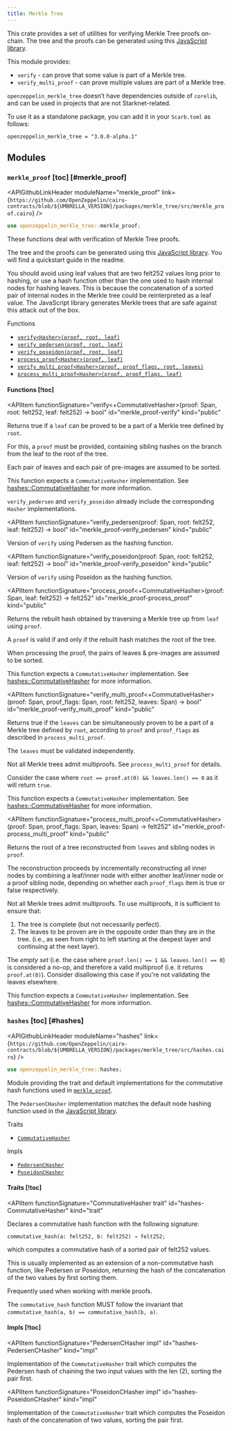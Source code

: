 ```yaml
---
title: Merkle Tree
---
```



This crate provides a set of utilities for verifying Merkle Tree proofs on-chain. The tree and the proofs can be generated using this [JavaScript library](https://github.com/ericnordelo/strk-merkle-tree).

This module provides:

- `verify` - can prove that some value is part of a Merkle tree.
- `verify_multi_proof` - can prove multiple values are part of a Merkle tree.

`openzeppelin_merkle_tree` doesn’t have dependencies outside of `corelib`, and can be used in projects that are not Starknet-related.

To use it as a standalone package, you can add it in your `Scarb.toml` as follows:

`openzeppelin_merkle_tree = "3.0.0-alpha.1"`

## [](#modules)Modules

### [](#merkle_proof)`merkle_proof` [toc] [#merkle_proof]

<APIGithubLinkHeader moduleName="merkle_proof" link={`https://github.com/OpenZeppelin/cairo-contracts/blob/${UMBRELLA_VERSION}/packages/merkle_tree/src/merkle_proof.cairo`} />

```rust
use openzeppelin_merkle_tree::merkle_proof;
```

These functions deal with verification of Merkle Tree proofs.

The tree and the proofs can be generated using this [JavaScript library](https://github.com/ericnordelo/strk-merkle-tree). You will find a quickstart guide in the readme.

You should avoid using leaf values that are two felt252 values long prior to hashing, or use a hash function other than the one used to hash internal nodes for hashing leaves. This is because the concatenation of a sorted pair of internal nodes in the Merkle tree could be reinterpreted as a leaf value. The JavaScript library generates Merkle trees that are safe against this attack out of the box.

Functions

- [`verify<Hasher>(proof, root, leaf)`](#merkle_proof-verify)
- [`verify_pedersen(proof, root, leaf)`](#merkle_proof-verify_pedersen)
- [`verify_poseidon(proof, root, leaf)`](#merkle_proof-verify_poseidon)
- [`process_proof<Hasher>(proof, leaf)`](#merkle_proof-process_proof)
- [`verify_multi_proof<Hasher>(proof, proof_flags, root, leaves)`](#merkle_proof-verify_multi_proof)
- [`process_multi_proof<Hasher>(proof, proof_flags, leaf)`](#merkle_proof-process_multi_proof)

#### [](#merkle_proof-Functions)Functions [!toc]

<APIItem
  functionSignature="verify<+CommutativeHasher>(proof: Span<felt252>, root: felt252, leaf: felt252) → bool"
  id="merkle_proof-verify"
  kind="public"
>
Returns true if a `leaf` can be proved to be a part of a Merkle tree defined by `root`.

For this, a `proof` must be provided, containing sibling hashes on the branch from the leaf to the root of the tree.

Each pair of leaves and each pair of pre-images are assumed to be sorted.

This function expects a `CommutativeHasher` implementation. See [hashes::CommutativeHasher](#hashes-CommutativeHasher) for more information.

`verify_pedersen` and `verify_poseidon` already include the corresponding `Hasher` implementations.
</APIItem>

<APIItem
  functionSignature="verify_pedersen(proof: Span<felt252>, root: felt252, leaf: felt252) → bool"
  id="merkle_proof-verify_pedersen"
  kind="public"
>
Version of `verify` using Pedersen as the hashing function.
</APIItem>

<APIItem
  functionSignature="verify_poseidon(proof: Span<felt252>, root: felt252, leaf: felt252) → bool"
  id="merkle_proof-verify_poseidon"
  kind="public"
>
Version of `verify` using Poseidon as the hashing function.
</APIItem>

<APIItem
  functionSignature="process_proof<+CommutativeHasher>(proof: Span<felt252>, leaf: felt252) → felt252"
  id="merkle_proof-process_proof"
  kind="public"
>
Returns the rebuilt hash obtained by traversing a Merkle tree up from `leaf` using `proof`.

A `proof` is valid if and only if the rebuilt hash matches the root of the tree.

When processing the proof, the pairs of leaves &amp; pre-images are assumed to be sorted.

This function expects a `CommutativeHasher` implementation. See [hashes::CommutativeHasher](#hashes-CommutativeHasher) for more information.
</APIItem>

<APIItem
  functionSignature="verify_multi_proof<+CommutativeHasher>(proof: Span<felt252>, proof_flags: Span<bool>, root: felt252, leaves: Span<felt252>) → bool"
  id="merkle_proof-verify_multi_proof"
  kind="public"
>
Returns true if the `leaves` can be simultaneously proven to be a part of a Merkle tree defined by `root`, according to `proof` and `proof_flags` as described in `process_multi_proof`.

The `leaves` must be validated independently.

Not all Merkle trees admit multiproofs. See `process_multi_proof` for details.

Consider the case where `root == proof.at(0) && leaves.len() == 0` as it will return `true`.

This function expects a `CommutativeHasher` implementation. See [hashes::CommutativeHasher](#hashes-CommutativeHasher) for more information.
</APIItem>

<APIItem
  functionSignature="process_multi_proof<+CommutativeHasher>(proof: Span<felt252>, proof_flags: Span<bool>, leaves: Span<felt252>) → felt252"
  id="merkle_proof-process_multi_proof"
  kind="public"
>
Returns the root of a tree reconstructed from `leaves` and sibling nodes in `proof`.

The reconstruction proceeds by incrementally reconstructing all inner nodes by combining a leaf/inner node with either another leaf/inner node or a proof sibling node, depending on whether each `proof_flags` item is true or false respectively.

Not all Merkle trees admit multiproofs. To use multiproofs, it is sufficient to ensure that:

1. The tree is complete (but not necessarily perfect).
2. The leaves to be proven are in the opposite order than they are in the tree. (i.e., as seen from right to left starting at the deepest layer and continuing at the next layer).

The *empty set* (i.e. the case where `proof.len() == 1 && leaves.len() == 0`) is considered a no-op, and therefore a valid multiproof (i.e. it returns `proof.at(0)`). Consider disallowing this case if you're not validating the leaves elsewhere.

This function expects a `CommutativeHasher` implementation. See [hashes::CommutativeHasher](#hashes-CommutativeHasher) for more information.
</APIItem>

### [](#hashes)`hashes` [toc] [#hashes]

<APIGithubLinkHeader moduleName="hashes" link={`https://github.com/OpenZeppelin/cairo-contracts/blob/${UMBRELLA_VERSION}/packages/merkle_tree/src/hashes.cairo`} />

```rust
use openzeppelin_merkle_tree::hashes;
```

Module providing the trait and default implementations for the commutative hash functions used in [`merkle_proof`](#merkle_proof).

The `PedersenCHasher` implementation matches the default node hashing function used in the [JavaScript library](https://github.com/ericnordelo/strk-merkle-tree).

Traits

- [`CommutativeHasher`](#hashes-CommutativeHasher)

Impls

- [`PedersenCHasher`](#hashes-PedersenCHasher)
- [`PoseidonCHasher`](#hashes-PoseidonCHasher)

#### [](#hashes-Traits)Traits [!toc]

<APIItem
  functionSignature="CommutativeHasher trait"
  id="hashes-CommutativeHasher"
  kind="trait"
>
Declares a commutative hash function with the following signature:

`commutative_hash(a: felt252, b: felt252) → felt252;`

which computes a commutative hash of a sorted pair of felt252 values.

This is usually implemented as an extension of a non-commutative hash function, like Pedersen or Poseidon, returning the hash of the concatenation of the two values by first sorting them.

Frequently used when working with merkle proofs.

The `commutative_hash` function MUST follow the invariant that `commutative_hash(a, b) == commutative_hash(b, a)`.
</APIItem>

#### [](#hashes-Impls)Impls [!toc]

<APIItem
  functionSignature="PedersenCHasher impl"
  id="hashes-PedersenCHasher"
  kind="impl"
>
Implementation of the `CommutativeHasher` trait which computes the Pedersen hash of chaining the two input values with the len (2), sorting the pair first.
</APIItem>

<APIItem
  functionSignature="PoseidonCHasher impl"
  id="hashes-PoseidonCHasher"
  kind="impl"
>
Implementation of the `CommutativeHasher` trait which computes the Poseidon hash of the concatenation of two values, sorting the pair first.
</APIItem>
